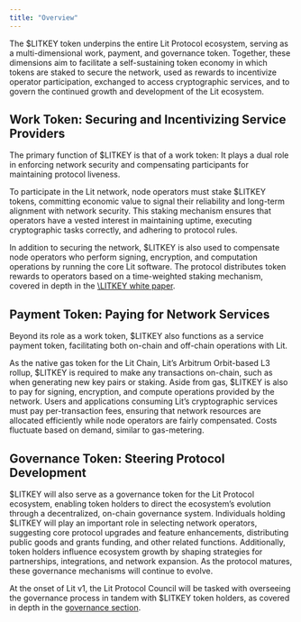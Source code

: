 ```yaml
---
title: "Overview"
---
```


The \$LITKEY token underpins the entire Lit Protocol ecosystem, serving as a multi-dimensional work, payment, and governance token. Together, these dimensions aim to facilitate a self-sustaining token economy in which tokens are staked to secure the network, used as rewards to incentivize operator participation, exchanged to access cryptographic services, and to govern the continued growth and development of the Lit ecosystem.

## Work Token: Securing and Incentivizing Service Providers

The primary function of \$LITKEY is that of a work token: It plays a dual role in enforcing network security and compensating participants for maintaining protocol liveness.

To participate in the Lit network, node operators must stake \$LITKEY tokens, committing economic value to signal their reliability and long-term alignment with network security. This staking mechanism ensures that operators have a vested interest in maintaining uptime, executing cryptographic tasks correctly, and adhering to protocol rules.

In addition to securing the network, \$LITKEY is also used to compensate node operators who perform signing, encryption, and computation operations by running the core Lit software. The protocol distributes token rewards to operators based on a time-weighted staking mechanism, covered in depth in the [\LITKEY white paper](https://github.com/LIT-Protocol/LITKEY-Token-Paper-v1).

## Payment Token: Paying for Network Services

Beyond its role as a work token, \$LITKEY also functions as a service payment token, facilitating both on-chain and off-chain operations with Lit.

As the native gas token for the Lit Chain, Lit’s Arbitrum Orbit-based L3 rollup, \$LITKEY is required to make any transactions on-chain, such as when generating new key pairs or staking. Aside from gas, $LITKEY is also to pay for signing, encryption, and compute operations provided by the network. Users and applications consuming Lit’s cryptographic services must pay per-transaction fees, ensuring that network resources are allocated efficiently while node operators are fairly compensated. Costs fluctuate based on demand, similar to gas-metering.

## Governance Token: Steering Protocol Development

\$LITKEY will also serve as a governance token for the Lit Protocol ecosystem, enabling token holders to direct the ecosystem’s evolution through a decentralized, on-chain governance system. Individuals holding $LITKEY will play an important role in selecting network operators, suggesting core protocol upgrades and feature enhancements, distributing public goods and grants funding, and other related functions. Additionally, token holders influence ecosystem growth by shaping strategies for partnerships, integrations, and network expansion. As the protocol matures, these governance mechanisms will continue to evolve.

At the onset of Lit v1, the Lit Protocol Council will be tasked with overseeing the governance process in tandem with \$LITKEY token holders, as covered in depth in the [governance section](/governance/overview).


